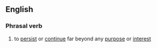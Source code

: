 ==English==
===Phrasal verb===
#{{idiom}} to [[persist]] or [[continue]] far beyond any [[purpose]] or [[interest]]